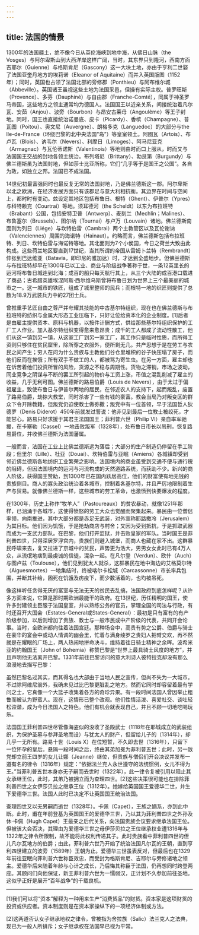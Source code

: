 ```yaml
---
---
---
```

title: 法国的情景
---




1300年的法国疆土，绝不像今日从英伦海峡到地中海，从佛日山脉（the Vosges）与阿尔卑斯山到大西洋岸这样广阔，当时，其东界只到隆河，西南方面吉耶尔（Guienne）与格斯肯尼（Gascony）这一大块土地，亦由于亨利二世娶了法国亚奎丹地方的埃莉诺（Eleanor of Aquitaine）而并入英国版图（1152年）；同时，英国也占领了法国北部的旁修郡（Ponthieu）与阿布维尔城（Abbeville）。英国诸王虽视这些土地为法国采邑，但操有实际主权。普罗旺斯（Provence）、多芬（Dauphiné）与自由郡（Franche-Comté），同属于神圣罗马帝国，这些地方之领主通常均为德国人。法国国王以近亲关系，间接统治着凡尔瓦、安茹（Anjou）、波旁（Bourbon）与昂安古莱母（Angoulême）等王子封地。同时，国王也直接统治诺曼底、皮卡（Picardy）、香槟（Champagne）、普瓦图（Poitou）、奥文尼（Auvergne）、朗格多克（Languedoc）的大部分与the Ile-de-France（环绕巴黎的北中央法国“岛”）等皇室领土。阿图瓦（Artois）、布卢瓦（Blois）、讷韦尔（Nevers）、利摩日（Limoges）、阿马尼亚克（Armagnac）与瓦伦蒂诺斯（Valentinois）等地则由时而口上服从，时而又与法国国王交战的封地各领主统治。布列塔尼（Brittany）、勃艮第（Burgundy）与佛兰德斯虽为法国封地，但如莎士比亚所称，它们“几乎等于是国王之公国”。各自为政，如独立之邦。法国已不成法国。

14世纪初最富强同时也最反复无常的法国封地，乃是佛兰德斯这一郡。阿尔卑斯以北之欧洲，在经济发展方面只有该郡足与意大利相抗衡。其边界在时间与空间上，都时时有变动。兹设定其地区包括布鲁日、根特（Ghent）、伊普尔（Ypres）与科特赖克（Courtrai）等地。须耳德河（the Scheldt）以东为布拉班特（Brabant）公国，包括安特卫普（Antwerp）、麦刻兰（Mechlin；Malines）、布鲁塞尔（Brussels）、图尔纳（Tournai）与卢万（Louvain）诸地。佛兰德斯南面则为列日（Liége）与坎特伯雷（Cambrai）两个主教管区以及瓦伦谢讷（Valenciennes）周围的海诺特（Hainaut）。约略而言，佛兰德斯包括布拉班特、列日、坎特伯雷与海诺特等地。其北面则为7个小侯国，今日之荷兰大致由此构成。这些荷兰地区要直到17世纪，当其所谓的帝国从雷姆卜兰特（Rembrandt）伸张到巴达维亚（Batavia，即印尼的雅加达）时，才达到全盛地步。但佛兰德斯与布拉班特却早在1300年已以工业、商业与阶级战争著称于世，一条12英里长的运河将布鲁日城连到北海；成百的船只每天航行其上，从三个大陆的成百港口载进了商品；古希腊英雄埃涅阿斯·西尔维乌斯曾将布鲁日划为世界上三个最美丽的城市之一。这一城市的铁匠，组成了城里整师的民兵；而根特一地的织匠则提供了总数为18.9万武装兵力中的27团士兵。

曾推重手艺匠自由之尊严并夸耀其技能的中古基尔特组织，现在也在佛兰德斯与布拉班特的纺织与金属大形态工业压临下，只好让位给资本化的企业制度。[1]后者是由雇主提供资本、原料与机器，以按件计酬方式，供给那些基尔特组织保护的工厂工人作业。加入基尔特组织变得愈来愈昂贵；成千的工人都成了流动性散工，他们从这一镇到另一镇，从这家工厂到另一家工厂，其工作只是临时性质，而所得工资则只够住在贫民窟里，除所穿之衣服外，便所剩无几。共产思想于是在劳工与农民之间产生；穷人在问为什么贵族与主教他们谷仓里堆积的谷子快压塌了房子，而他们反而在挨饿；所有双手不做工的人，都被骂为寄生虫。在另一方面，雇主却也在诉苦着他们投资所冒的风险，货源之不稳与周期性。货物之滞销，市场之波动，同业竞争之阴谋与不断的罢工所引起的物价与工资上涨，币值之混乱削减了雇主的收益，几乎无利可图。佛兰德斯的路易伯爵（Louis de Nevers），由于太过于偏袒雇主，致使布鲁日与伊普尔两地的居民，在邻近农人的支持下，起而叛乱，废置了路易伯爵，劫掠大教堂，同时杀害了一些有钱的豪富。教会当局乃对叛变区的群众下令开除教籍，但叛党仍迫使教士做弥撒；叛党中有一位首领，早于法国哲人狄德罗（Denis Diderot）450年前就发过誓说：他非见到最后一位教士被绞死，才能甘心。路易只好求援于其君主法国国王；菲利普六世（Philip Ⅵ）亲自率军驰援，在卡塞勒（Cassel）一地击败叛军（1328年），处布鲁日市长以吊刑，恢复路易爵位，并收佛兰德斯为法国藩属。

一般而言，法国在工业上比佛兰德斯远为落后；大部分的生产制造仍停留在手工阶段；但里尔（Lille）、杜亚（Douai）、坎特伯雷与亚眠（Amiens）各城镇却受到邻近佛兰德斯各地纺织工业繁荣之影响。法国境内的商业虽受到交通不便与通行税的阻碍，但因法国境内的运河与河流构成的天然道路系统，而获助不少。新兴的商人阶级，获得国王赞助，到1300年已在国内跃居高位，他们的财富使有地无钱的贵族侧目。商人的寡头政治统治着各城市，控制着各基尔特，并且严厉地限制着生产与贸易。就像佛兰德斯一样，这些城市的劳工革命，也激愤到快要爆发的程度。

在1300年，历史上称作“牧羊人”（Pastoureaux）的贫农暴动，就像1251年那样，已汹涌于各城市，这使得愤怒的劳工大众也觉醒而聚集起来。暴民由一位僧侣率领，向南推进，其中大部分都是赤足无武装，对外宣称耶路撒冷（Jerusalem）为其目标。他们因为饥饿，于是抢劫商店与村舍；又因为受到抵抗，于是抓取武器而成为一支武力部队。在巴黎，他们打开监狱，并击败皇家的军队。当时国王是菲利普四世，只得深居罗浮宫内，贵族们则避入城堡，而商人也藏在家不出。这群暴民呼啸来去，复又拉进了京城中的贫民，声势更为浩大，男男女女此时已有4万人众，从流氓地痞到最虔诚的信徒，混杂一起。在凡尔登（Verdun）、欧什（Auch）与图卢兹（Toulouse），他们见到犹太人就杀，这群暴民在地中海边的艾格莫尔特（Aiguesmortes）一地集结时，终被喀尔卡松城（Carcassonne）市长率兵包围，并断其补给，困死在饥饿及疠疫下，而少数活着的，也均被吊死。

像这样听任贪得无厌的富室与无法无天的贫民去乱搞，法国政府到底怎样呢？从许多方面来说，它算是那时期欧洲最能干的政府。在13世纪，历任精明的国王，使许多封建领主臣服于法国皇室，并以熟练公务的官员，掌理全国的司法与行政，有时还召开大国会（Estates-General或States-General）：最初是只有富有的有产阶级参加，以后则增加了贵族、教士与一般市民或中产阶级的代表，共同开会论事。当时，全欧洲都向往着法国宫廷。那种场合中，高贵有势之公爵、伯爵与骑士在豪华的宴会中或动人情调的幽会里，忙着与满身绫罗之贵妇人把臂交欢，再不然就是在耀眼的广场上，两人热闹地拼命决斗，维持着往日骑士精神之余晖。波希米亚的约翰国王（John of Bohemia）称赞巴黎是“世界上最具骑士风度的地方”，并且声明他无法离开巴黎。1331年前往巴黎访问的意大利诗人彼特拉克却没有那么浪漫地去描写巴黎：

虽然巴黎名过其实，而其得名也大部由于当地人民之宣传，但尚不失为一大城市。不过除阿维尼翁外，我确未见过比巴黎更脏乱之地方。然而它同时却容留着最有学问之士，它真像一个大篮子收集着各方的奇珍异果。有一段时间法国人曾因举止粗鲁而被认为野蛮人。现在，这情形已整个改观。他们性情活泼、喜爱社交、谈吐轻松诙谐，成为今日法国人之特色。他们有机会就表现自己，并且不顾一切地吃喝玩乐。



法国国王菲利普四世尽管像海盗似的没收了圣殿武士（1118年在耶城成立的武装组织，为保护圣墓与参拜圣地而设）与犹太人的财产，但留给儿子的（1314年），却几乎一无所有。路易十世（Louis Ⅹ）在位短暂，不久即去世（1316年），只留下一位怀孕的皇后。悬隔一段时间之后，终由其弟加冕为菲利普五世；此时，另一敌党却立前王四岁的女儿让娜（Jeanne）继位，但贵族与僧侣们开会决议并发布一道有名的律令（1316年）规定：“依据法兰克人永世遵守的法统惯例，女儿不得为王。”当菲利普五世本身亦无子嗣而去世时（1322年），此一律令复被引用以阻止其女承继王位，此时，其弟乃被拥立而为查理四世。[2]这些决策很可能也在排除菲利普四世之女伊莎贝拉之继承王位（1312年）。她嫁给英国国王爱德华二世，并生下爱德华三世。法国人此时已决定不让英国国王统治法国。

查理四世又以无男嗣而逝世（1328年）。卡佩（Capet），王族之嫡系，亦到此中断。此时，甫在年前登基为英国国王的爱德华三世，乃以其为菲利普四世之外孙及休·卡佩（Hugh Capet）王最亲之后代关系，向法国贵族会议要求继承法国王位。但被该大会否决，其理由为爱德华三世之母伊莎贝拉之王位继承权业遭1316年与1322年之律令所限制，故不能将此权利传递其子。此时贵族看中菲利普四世的侄儿凡尔瓦地方的伯爵；由此，菲利普六世乃开始了统治法国凡尔瓦的王朝，直到亨利四世建立的波旁（1589年）王朝为止。爱德华三世虽表反对，但最后也在1329年前往亚眠向菲利普六世称臣效忠，而受封为格斯肯尼、吉耶尔与旁修诸地之领主。爱德华后来随着年龄与心计之成长，乃后悔其称臣于法国，仍再想同时跨登两座。其顾问们向他保证，新王菲利普六世为一懦弱汉，正计划不久参加前往圣地。这似乎正好是展开“百年战争”的千载良机。



* * *



[1]我们可以将“资本”解释为一种用来生产“消费货品”的财货。资本家是这项财货的投资或供应者。资本制度则是在资本家操纵下的一项经济体制或方法。

[2]这两道否认女子继承地权之律令，曾被指为舍拉族（Salic）法兰克人之法典，现已为一般人所排斥；女子继承权在法国早已视为平常。
